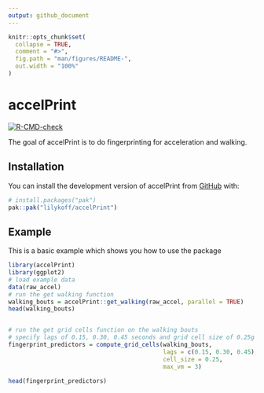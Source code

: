 ```yaml
---
output: github_document
---
```


<!-- README.md is generated from README.Rmd. Please edit that file -->

```r
knitr::opts_chunk$set(
  collapse = TRUE,
  comment = "#>",
  fig.path = "man/figures/README-",
  out.width = "100%"
)
```

# accelPrint

<!-- badges: start -->
[![R-CMD-check](https://github.com/lilykoff/accelPrint/actions/workflows/R-CMD-check.yaml/badge.svg)](https://github.com/lilykoff/accelPrint/actions/workflows/R-CMD-check.yaml)
<!-- badges: end -->

The goal of accelPrint is to do fingerprinting for acceleration and walking.

## Installation

You can install the development version of accelPrint from [GitHub](https://github.com/) with:

```r
# install.packages("pak")
pak::pak("lilykoff/accelPrint")
```

## Example

This is a basic example which shows you how to use the package

```r
library(accelPrint)
library(ggplot2)
# load example data 
data(raw_accel)
# run the get walking function
walking_bouts = accelPrint::get_walking(raw_accel, parallel = TRUE)
head(walking_bouts) 


# run the get grid cells function on the walking bouts
# specify lags of 0.15, 0.30, 0.45 seconds and grid cell size of 0.25g 
fingerprint_predictors = compute_grid_cells(walking_bouts, 
                                            lags = c(0.15, 0.30, 0.45), 
                                            cell_size = 0.25,
                                            max_vm = 3)

head(fingerprint_predictors) 
```

